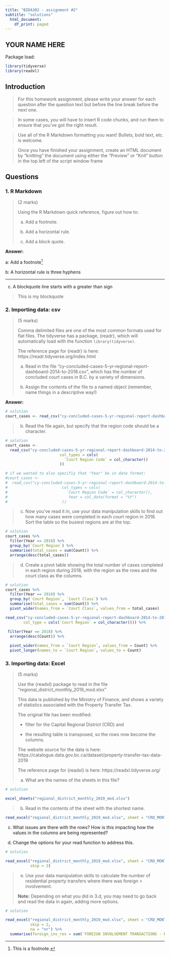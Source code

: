```yaml
---
title: "BIDA302 - assignment #2"
subtitle: "solutions"
  html_document:
    df_print: paged
---
```


## YOUR NAME HERE


Package load:
```r
library(tidyverse)
library(readxl)
```


## Introduction

> For this homework assignment, please write your answer for each question after the question text but before the line break before the next one.

> In some cases, you will have to insert R code chunks, and run them to ensure that you've got the right result.

> Use all of the R Markdown formatting you want! Bullets, bold text, etc. is welcome.

> Once you have finished your assignment, create an HTML document by "knitting" the document using either the "Preview" or "Knit" button in the top left of the script window frame


## Questions


### 1. R Markdown
> (2 marks)
>
> Using the R Markdown quick reference, figure out how to:
>
> a. Add a footnote.
>
> b. Add a horizontal rule.
>
> c. Add a block quote.


**Answer:**

a:  Add a footnote^[This is a footnote.]

b: A horizontal rule is three hyphens

****

c. A blockquote line starts with a greater than sign

> This is my blockquote






### 2. Importing data: csv
> (5 marks)
>
> Comma delimited files are one of the most common formats used for flat files. The tidyverse has a package, {readr}, which will automatically load with the function `library(tidyverse)`.
>
> The reference page for {readr} is here: https://readr.tidyverse.org/index.html
>
>
> a. Read in the file "cy-concluded-cases-5-yr-regional-report-dashboard-2014-to-2018.csv", which has the number of concluded court cases in B.C. by a variety of dimensions.
>
> b. Assign the contents of the file to a named object (remember, name things in a descriptive way!)
> 


**Answer:**

```r
# solution
court_cases <- read_csv("cy-concluded-cases-5-yr-regional-report-dashboard-2014-to-2018.csv")
```

> b. Read the file again, but specify that the region code should be a character.

```r
# solution
court_cases <- 
  read_csv("cy-concluded-cases-5-yr-regional-report-dashboard-2014-to-2018.csv",
                        col_types = cols(
                          `Court Region Code` = col_character()
                        ))

# if we wanted to also specifiy that "Year" be in date format:
#court_cases <- 
#  read_csv("cy-concluded-cases-5-yr-regional-report-dashboard-2014-to-2018.csv",
#                        col_types = cols(
#                          `Court Region Code` = col_character(),
#                           Year = col_date(format = "%Y")
#                        ))

```


>c. Now you've read it in, use your data manipulation skills to find out how many cases were completed in each court region in 2018. Sort the table so the busiest regions are at the top.


```r
# solution
court_cases %>%
  filter(Year == 2018) %>%
  group_by(`Court Region`) %>%
  summarise(total_cases = sum(Count)) %>%
  arrange(desc(total_cases))
```

> d. Create a pivot table showing the total number of cases completed in each region during 2018, with the region as the rows and the court class as the columns. 

```r
# solution
court_cases %>%
  filter(Year == 2018) %>%
  group_by(`Court Region`, `Court Class`) %>%
  summarise(total_cases = sum(Count)) %>%
  pivot_wider(names_from = `Court Class`, values_from = total_cases)
```


```r
read_csv("cy-concluded-cases-5-yr-regional-report-dashboard-2014-to-2018.csv",
        col_type = cols(`Court Region` = col_character())) %>%

 filter(Year == 2018) %>%
  arrange(desc(Count)) %>%
 
  pivot_wider(names_from = `Court Region`, values_from = Count) %>%
  pivot_longer(names_to = `Court Region`, values_to = Count)
```


### 3. Importing data: Excel
> (5 marks)
>
> Use the {readxl} package to read in the file "regional_district_monthly_2019_mod.xlsx" 
>
> This data is published by the Ministry of Finance, and shows a variety of statistics associated with the Property Transfer Tax.
>
> The original file has been modified:
> 
> * filter for the Capital Regional District (CRD) and
>
> * the resulting table is transposed, so the rows now become the columns.
>
> The website source for the data is here: https://catalogue.data.gov.bc.ca/dataset/property-transfer-tax-data-2019
>
> The reference page for {readxl} is here: https://readxl.tidyverse.org/
>
>
>a. What are the names of the sheets in this file?

```r
# solution

excel_sheets("regional_district_monthly_2019_mod.xlsx")

```

> b. Read in the contents of the sheet with the shortest name.

```r

read_excel("regional_district_monthly_2019_mod.xlsx", sheet = "CRD_MONTHLY_2019")

```

c. What issues are there with the rows? How is this impacting how the values in the columns are being represented?

d. Change the options for your read function to address this.

```r
# solution

read_excel("regional_district_monthly_2019_mod.xlsx", sheet = "CRD_MONTHLY_2019", 
           skip = 2)

```

> 
> e. Use your data manipulation skills to calculate the number of residential property transfers where there was foreign > involvement.
> 
> **Note:** Depending on what you did in 3.d, you may need to go back and read the data in again, adding more options.


```r
# solution

read_excel("regional_district_monthly_2019_mod.xlsx", sheet = "CRD_MONTHLY_2019", 
           skip = 2,
           na = "nr") %>% 
  summarise(foreign_inv_res = sum(`FOREIGN INVOLVEMENT TRANSACTIONS - RESIDENTIAL (count)`, na.rm = TRUE))

```

